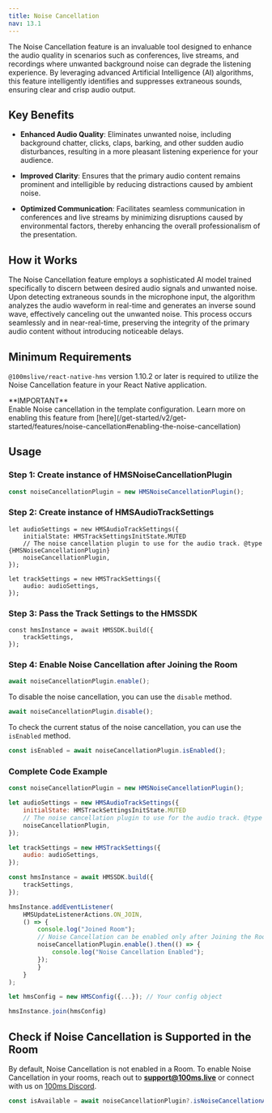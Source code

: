 ```yaml
---
title: Noise Cancellation
nav: 13.1
---
```


The Noise Cancellation feature is an invaluable tool designed to enhance the audio quality in scenarios such as conferences, live streams, and recordings where unwanted background noise can degrade the listening experience. By leveraging advanced Artificial Intelligence (AI) algorithms, this feature intelligently identifies and suppresses extraneous sounds, ensuring clear and crisp audio output.

## Key Benefits

- **Enhanced Audio Quality**: Eliminates unwanted noise, including background chatter, clicks, claps, barking, and other sudden audio disturbances, resulting in a more pleasant listening experience for your audience.

- **Improved Clarity**: Ensures that the primary audio content remains prominent and intelligible by reducing distractions caused by ambient noise.

- **Optimized Communication**: Facilitates seamless communication in conferences and live streams by minimizing disruptions caused by environmental factors, thereby enhancing the overall professionalism of the presentation.

## How it Works

The Noise Cancellation feature employs a sophisticated AI model trained specifically to discern between desired audio signals and unwanted noise. Upon detecting extraneous sounds in the microphone input, the algorithm analyzes the audio waveform in real-time and generates an inverse sound wave, effectively canceling out the unwanted noise. This process occurs seamlessly and in near-real-time, preserving the integrity of the primary audio content without introducing noticeable delays.

## Minimum Requirements

`@100mslive/react-native-hms` version 1.10.2 or later is required to utilize the Noise Cancellation feature in your React Native application.

<Note type='warning'>
**IMPORTANT** <br/>
Enable Noise cancellation in the template configuration. Learn more on enabling this feature from [here](/get-started/v2/get-started/features/noise-cancellation#enabling-the-noise-cancellation)
</Note>


## Usage

<div className="steps-container">

### Step 1: Create instance of HMSNoiseCancellationPlugin

```js
const noiseCancellationPlugin = new HMSNoiseCancellationPlugin();
```

### Step 2: Create instance of HMSAudioTrackSettings

```js{4}
let audioSettings = new HMSAudioTrackSettings({
    initialState: HMSTrackSettingsInitState.MUTED
    // The noise cancellation plugin to use for the audio track. @type {HMSNoiseCancellationPlugin}
    noiseCancellationPlugin,
});

let trackSettings = new HMSTrackSettings({
    audio: audioSettings,
});
```

### Step 3: Pass the Track Settings to the HMSSDK

```js{2}
const hmsInstance = await HMSSDK.build({
    trackSettings,
});
```

### Step 4: Enable Noise Cancellation after Joining the Room

```js
await noiseCancellationPlugin.enable();
```

To disable the noise cancellation, you can use the `disable` method.

```js
await noiseCancellationPlugin.disable();
```

To check the current status of the noise cancellation, you can use the `isEnabled` method.

```js
const isEnabled = await noiseCancellationPlugin.isEnabled();
```


### Complete Code Example

```js
const noiseCancellationPlugin = new HMSNoiseCancellationPlugin();

let audioSettings = new HMSAudioTrackSettings({
    initialState: HMSTrackSettingsInitState.MUTED
    // The noise cancellation plugin to use for the audio track. @type {HMSNoiseCancellationPlugin}
    noiseCancellationPlugin,
});

let trackSettings = new HMSTrackSettings({
    audio: audioSettings,
});

const hmsInstance = await HMSSDK.build({
    trackSettings,
});

hmsInstance.addEventListener(
    HMSUpdateListenerActions.ON_JOIN,
    () => {
        console.log("Joined Room");
        // Noise Cancellation can be enabled only after Joining the Room
        noiseCancellationPlugin.enable().then(() => {
            console.log("Noise Cancellation Enabled");
        });
        }
    }
);

let hmsConfig = new HMSConfig({...}); // Your config object

hmsInstance.join(hmsConfig)
```
</div>

## Check if Noise Cancellation is Supported in the Room

By default, Noise Cancellation is not enabled in a Room. To enable Noise Cancellation in your rooms, reach out to **support@100ms.live** or connect with us on [100ms Discord](https://discord.com/invite/kGdmszyzq2).

```js
const isAvailable = await noiseCancellationPlugin?.isNoiseCancellationAvailable();
```
